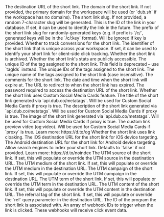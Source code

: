 <ParamField body="url" type="string" required>
  The destination URL of the short link.
</ParamField>

<ParamField body="domain" type="string">
  The domain of the short link. If not provided, the primary domain for the
  workspace will be used (or `dub.sh` if the workspace has no domains).
</ParamField>

<ParamField body="key" type="string">
  The short link slug. If not provided, a random 7-character slug will be
  generated.
</ParamField>

<ParamField body="externalId" type="string | null">
  This is the ID of the link in your database. If set, it can be used to
  identify the link in the future.
</ParamField>

<ParamField body="prefix" type="string">
  The prefix of the short link slug for randomly-generated keys (e.g. if prefix
  is `/c/`, generated keys will be in the `/c/:key` format). Will be ignored if
  key is provided.
</ParamField>

<ParamField body="trackConversion" type="boolean" default={false}>
  Whether to track conversions for the short link.
</ParamField>

<ParamField body="identifier" type="string | null">
  The identifier of the short link that is unique across your workspace. If set,
  it can be used to identify your short link for client-side click tracking.
</ParamField>

<ParamField body="archived" type="boolean" default={false}>
  Whether the short link is archived.
</ParamField>

<ParamField body="publicStats" type="boolean" default={false}>
  Whether the short link's stats are publicly accessible.
</ParamField>

<ParamField body="tagId" type="string | null">
  The unique ID of the tag assigned to the short link. This field is deprecated
  – use `tagIds` instead.
</ParamField>

<ParamField body="tagIds" type="string">
  The unique IDs of the tags assigned to the short link.
</ParamField>

<ParamField body="tagNames" type="string | string[]">
  The unique name of the tags assigned to the short link (case insensitive).
</ParamField>

<ParamField body="comments" type="string | null">
  The comments for the short link.
</ParamField>

<ParamField body="expiresAt" type="string | null">
  The date and time when the short link will expire at.
</ParamField>

<ParamField body="expiredUrl" type="string | null">
  The URL to redirect to when the short link has expired.
</ParamField>

<ParamField body="password" type="string | null">
  The password required to access the destination URL of the short link.
</ParamField>

<ParamField body="proxy" type="boolean" default={false}>
  Whether the short link uses Custom Social Media Cards feature.
</ParamField>

<ParamField body="title" type="string | null">
  The title of the short link generated via `api.dub.co/metatags`. Will be used
  for Custom Social Media Cards if proxy is true.
</ParamField>

<ParamField body="description" type="string | null">
  The description of the short link generated via `api.dub.co/metatags`. Will be
  used for Custom Social Media Cards if proxy is true.
</ParamField>

<ParamField body="image" type="string | null">
  The image of the short link generated via `api.dub.co/metatags`. Will be used
  for Custom Social Media Cards if proxy is true.
</ParamField>

<ParamField body="video" type="string | null">
  The custom link preview video (og:video). Will be used for Custom Social Media
  Cards if `proxy` is true. Learn more: https://d.to/og
</ParamField>

<ParamField body="rewrite" type="boolean" default={false}>
  Whether the short link uses link cloaking.
</ParamField>

<ParamField body="ios" type="string | null">
  The iOS destination URL for the short link for iOS device targeting.
</ParamField>

<ParamField body="android" type="string | null">
  The Android destination URL for the short link for Android device targeting.
</ParamField>

<ParamField body="doIndex" type="boolean" default={false}>
  Allow search engines to index your short link. Defaults to `false` if not
  provided. Learn more: https://d.to/noindex
</ParamField>

<ParamField body="utm_source" type="string | null">
  The UTM source of the short link. If set, this will populate or override the
  UTM source in the destination URL.
</ParamField>

<ParamField body="utm_medium" type="string | null">
  The UTM medium of the short link. If set, this will populate or override the
  UTM medium in the destination URL.
</ParamField>

<ParamField body="utm_campaign" type="string | null">
  The UTM campaign of the short link. If set, this will populate or override the
  UTM campaign in the destination URL.
</ParamField>

<ParamField body="utm_term" type="string | null">
  The UTM term of the short link. If set, this will populate or override the UTM
  term in the destination URL.
</ParamField>

<ParamField body="utm_content" type="string | null">
  The UTM content of the short link. If set, this will populate or override the
  UTM content in the destination URL.
</ParamField>

<ParamField body="ref" type="string | null">
  The referral tag of the short link. If set, this will populate or override the `ref` query parameter in the destination URL.
</ParamField>

<ParamField body="programId" type="string | null">
  The ID of the program the short link is associated with.
</ParamField>

<ParamField body="webhookIds" type="string[] | null">
  An array of webhook IDs to trigger when the link is clicked. These webhooks will receive click event data.
</ParamField>